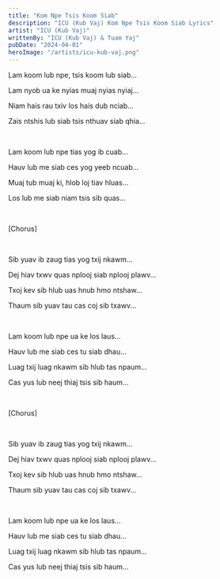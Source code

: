 ```yaml
---
title: "Kom Npe Tsis Koom Siab"
description: "ICU (Kub Vaj) Kom Npe Tsis Koom Siab Lyrics"
artist: "ICU (Kub Vaj)"
writtenBy: "ICU (Kub Vaj) & Tuam Yaj"
pubDate: "2024-04-01"
heroImage: "/artists/icu-kub-vaj.png"
---
```


Lam koom lub npe, tsis koom lub siab...

Lam nyob ua ke nyias muaj nyias nyiaj...

Niam hais rau txiv los hais dub nciab...

Zais ntshis lub siab tsis nthuav siab qhia...

<br />

Lam koom lub npe tias yog ib cuab...

Hauv lub me siab ces yog yeeb ncuab...

Muaj tub muaj ki, hlob loj tiav hluas...

Los lub me siab niam tsis sib quas...

<br />

[Chorus]

<br />

Sib yuav ib zaug tias yog txij nkawm...

Dej hiav txwv quas nplooj siab nplooj plawv...

Txoj kev sib hlub uas hnub hmo ntshaw...

Thaum sib yuav tau cas coj sib txawv...

<br />

Lam koom lub npe ua ke los laus...

Hauv lub me siab ces tu siab dhau...

Luag txij luag nkawm sib hlub tas npaum...

Cas yus lub neej thiaj tsis sib haum...

<br />

[Chorus]

<br />

Sib yuav ib zaug tias yog txij nkawm...

Dej hiav txwv quas nplooj siab nplooj plawv...

Txoj kev sib hlub uas hnub hmo ntshaw...

Thaum sib yuav tau cas coj sib txawv...

<br />

Lam koom lub npe ua ke los laus...

Hauv lub me siab ces tu siab dhau...

Luag txij luag nkawm sib hlub tas npaum...

Cas yus lub neej thiaj tsis sib haum...
